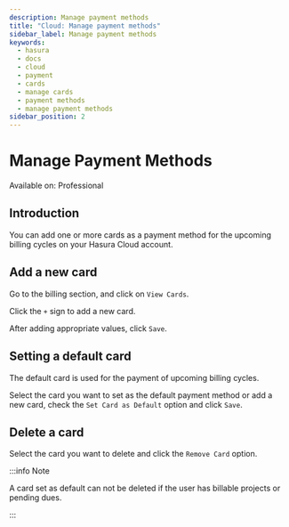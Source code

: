 ```yaml
---
description: Manage payment methods
title: "Cloud: Manage payment methods"
sidebar_label: Manage payment methods
keywords:
  - hasura
  - docs
  - cloud
  - payment
  - cards
  - manage cards
  - payment methods
  - manage payment methods
sidebar_position: 2
---
```



# Manage Payment Methods

<div className="badge badge--primary heading-badge">Available on: Professional</div>

## Introduction

You can add one or more cards as a payment method for the upcoming billing cycles on your Hasura Cloud account.

## Add a new card

Go to the billing section, and click on `View Cards`.

<Thumbnail src="/img/account-management/billing/manage_cards.png" alt="view saved cards" />

Click the `+` sign to add a new card.

<Thumbnail src="/img/account-management/billing/add_new_card.png" alt="add a new card" width="437px" />

After adding appropriate values, click `Save`.

## Setting a default card

The default card is used for the payment of upcoming billing cycles.

Select the card you want to set as the default payment method or add a new card, check the `Set Card as Default` option
and click `Save`.

<Thumbnail
  src="/img/account-management/billing/set_existing_default.png"
  alt="set an exiting card as the default card"
  width="437px"
/>

<Thumbnail
  src="/img/account-management/billing/set_new_default.png"
  alt="Add a new card as the default card"
  width="437px"
/>

## Delete a card

Select the card you want to delete and click the `Remove Card` option.

<Thumbnail src="/img/account-management/billing/delete_card.png" alt="Delete card" width="437px" />

:::info Note

A card set as default can not be deleted if the user has billable projects or pending dues.

:::
